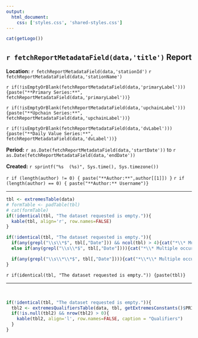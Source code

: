 ```yaml
---
output:
  html_document:
    css: ['styles.css', 'shared-styles.css']
---
```

<div class="header">
<div>
<div class="header-logo">
```r
cat(getLogo())
```
</div>
<div class="header-title">
## `r fetchReportMetadataField(data,'title')` Report
</div>
</div>
<div class="header-labels">
<div class="header-col-left">
**Location:**  `r fetchReportMetadataField(data,'stationId')` `r fetchReportMetadataField(data,'stationName')`

`r if(!isEmptyOrBlank(fetchReportMetadataField(data,'primaryLabel'))) {paste("**Primary Series:**", fetchReportMetadataField(data,'primaryLabel'))}`

`r if(!isEmptyOrBlank(fetchReportMetadataField(data,'upchainLabel'))) {paste("**Upchain Series:**", fetchReportMetadataField(data,'upchainLabel'))}`

`r if(!isEmptyOrBlank(fetchReportMetadataField(data,'dvLabel'))) {paste("**Daily Value Series:**", fetchReportMetadataField(data,'dvLabel'))}`
</div>
<div class="header-col-right">
**Period:**  `r as.Date(fetchReportMetadataField(data,'startDate'))` to `r as.Date(fetchReportMetadataField(data,'endDate'))`

**Created:**  `r sprintf("%s  (%s)", Sys.time(), Sys.timezone())`

`r if (length(author) != 0) { paste("**Author:**",author[[1]]) }`
`r if (length(author) == 0) { paste("**Author:** Username")}`
</div>
</div>
</div>

***
   
```r
tbl <- extremesTable(data)
# formTable <- padTable(tbl)
# cat(formTable)
if(!identical(tbl, "The dataset requested is empty.")){
  kable(tbl, align='r', row.names=FALSE)
}
```

```r
if(!identical(tbl, "The dataset requested is empty.")){
  if(any(grepl("\\s\\*$", tbl[,"Date"])) && ncol(tbl) > 4){cat("*\\* Multiple occurrences of the same extreme on this date. First occurrence listed.*", "\n", seperator="\n")}
  else if(any(grepl("\\s\\*$", tbl[,"Date"]))){cat("*\\* Multiple occurrences of the same extreme in selected dataset. First occurrence listed.*", "\n", seperator="\n")}

  if(any(grepl("\\s\\*\\*$", tbl[,"Date"]))){cat("*\\*\\* Multiple occurrences of the same extreme in selected dataset. First occurrence listed.*", "\n", seperator="\n")}
}
```

`r if(identical(tbl, "The dataset requested is empty.")) {paste(tbl)}`

***

&nbsp;

```r
if(!identical(tbl, "The dataset requested is empty.")){
  tbl2 <- extremesQualifiersTable(data, tbl, getExtremesConstants()$PRIMARY_HEADER_PREFIX, getExtremesConstants()$UPCHAIN_HEADER_PREFIX)
  if(!is.null(tbl2) && nrow(tbl2) > 0){
    kable(tbl2, align='l', row.names=FALSE, caption = "Qualifiers")
  }
}
```